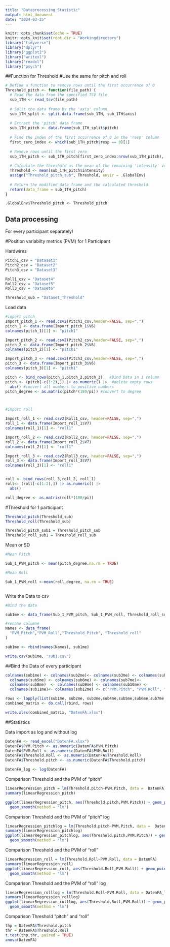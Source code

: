 ---
title: "Dataprocessing_Statistic"
output: html_document
date: "2024-03-25"
---

```{r setup, include=FALSE}
knitr::opts_chunk$set(echo = TRUE) 
knitr::opts_knit$set(root.dir = "Workingdirectory")
library("tidyverse")
library("dplyr")
library("ggplot2")
library("writexl")
library("readxl")
library("psych")
```
##Function for Threshold
#Use the same for pitch and roll
```{r}
# Define a function to remove rows until the first occurrence of 0
Threshold_pitch <- function(file_path) {
  # Read the data from the specified TSV file
  sub_1TH <- read_tsv(file_path)
  
  # Split the data frame by the 'axis' column
  sub_1TH_split <- split.data.frame(sub_1TH, sub_1TH$axis)
  
  # Extract the 'pitch' data frame
  sub_1TH_pitch <- data.frame(sub_1TH_split$pitch)
  
  # Find the index of the first occurrence of 0 in the 'resp' column
  first_zero_index <- which(sub_1TH_pitch$resp == 0)[1]
  
  # Remove rows until the first zero
  sub_1TH_pitch <- sub_1TH_pitch[first_zero_index:nrow(sub_1TH_pitch), ]
  
  # Calculate the threshold as the mean of the remaining 'intensity' values
  Threshold <- mean(sub_1TH_pitch$intensity)
  assign("Threshold_pitch_sub", Threshold, envir = .GlobalEnv)
  
  # Return the modified data frame and the calculated threshold
  return(data_frame = sub_1TH_pitch)
}

.GlobalEnv$Threshold_pitch <- Threshold_pitch
```
## Data processing
For every participant separately!

#Position variabilty metrics (PVM) for 1 Participant

Hardwires
```{r}
Pitch1_csv = "Dataset1"
Pitch2_csv = "Dataset2"
Pitch3_csv = "Dataset3"

Roll1_csv = "Dataset4"
Roll2_csv = "Dataset5"
Roll3_csv = "Dataset6"

Threshold_sub = "Dataset_Threshold"
```

Load data
```{r}
#import pitch
Import_pitch_1 <- read.csv2(Pitch1_csv,header=FALSE, sep=",")
pitch_1 <- data.frame(Import_pitch_1$V6)
colnames(pitch_1)[1] <- "pitch1"

Import_pitch_2 <- read.csv2(Pitch2_csv,header=FALSE, sep=",")
pitch_2 <- data.frame(Import_pitch_2$V6) 
colnames(pitch_2)[1] <- "pitch1"

Import_pitch_3 <- read.csv2(Pitch3_csv,header=FALSE, sep=",")
pitch_3 <- data.frame(Import_pitch_3$V6)
colnames(pitch_3)[1] <- "pitch1"

pitch <- bind_rows(pitch_1,pitch_2,pitch_3)   #Bind Data in 1 column
pitch <- (pitch[-c(1:2),]) |> as.numeric() |>  #delete empty rows
  abs() #convert all numbers to positive numbers
pitch_degree <- as.matrix(pitch*(180/pi)) #convert to degree



#import roll

Import_roll_1 <- read.csv2(Roll1_csv, header=FALSE, sep=",")
roll_1 <- data.frame(Import_roll_1$V7)
colnames(roll_1)[1] <- "roll1"

Import_roll_2 <- read.csv2(Roll2_csv, header=FALSE, sep=",")
roll_2 <- data.frame(Import_roll_2$V7)
colnames(roll_2)[1] <- "roll1"

Import_roll_3 <- read.csv2(Roll3_csv, header=FALSE, sep=",")
roll_3 <- data.frame(Import_roll_3$V7)
colnames(roll_3)[1] <- "roll1"


roll <- bind_rows(roll_3,roll_2, roll_1)
roll<- (roll[-c(1:2),]) |> as.numeric() |>
  abs()

roll_degree <- as.matrix(roll*(180/pi))

```
#Threshold for 1 participant
```{r}
Threshold_pitch(Threshold_sub)
Threshold_roll(Threshold_sub)

Threshold_pitch_sub1 = Threshold_pitch_sub
Threshold_roll_sub1 = Threshold_roll_sub

```
Mean or SD
```{r}
#Mean Pitch

Sub_1_PVM_pitch <- mean(pitch_degree,na.rm = TRUE)

#Mean Roll

Sub_1_PVM_roll <-mean(roll_degree, na.rm = TRUE)



```

Write the Data to csv

```{r}
#Bind the data

sub1me <- data_frame(Sub_1_PVM_pitch, Sub_1_PVM_roll, Threshold_roll_sub1, Threshold_pitch_sub1)

#rename columne 
Names <- data_frame(
  "PVM_Pitch","PVM_Roll","Threshold_Pitch", "Threshold_roll"
)

sub1me <- rbind(names(Names), sub1me)

write.csv(sub1me, "sub1.csv")
```

##Bind the Data of every participant
```{r}
colnames(sub1me) <- colnames(sub2me)<- colnames(sub3me) <- colnames(sub4me) <- 
  colnames(sub5me) <- colnames(sub6me) <- colnames(sub7me)<- 
  colnames(sub8me)  <- colnames(sub9me) <- colnames(sub10me) <- 
  colnames(sub11me)<- colnames(sub12me) <- c("PVM.Pitch", "PVM.Roll", "Threshold.Roll", "Threshold.pitch")

rows <- lapply(list(sub1me, sub2me, sub3me,sub4me,sub5me,sub6me,sub7me,sub8me,sub9me,sub10me,sub11me,sub12me), function(df) df[2, ])
combined_matrix <- do.call(rbind, rows)

write.xlsx(combined_matrix, "DatenFA.xlsx")
```

##Statistics

Data import as log and without log

```{r}
DatenFA <- read_excel("DatenFA.xlsx")
DatenFA$PVM.Pitch <- as.numeric(DatenFA$PVM.Pitch)
DatenFA$PVM.Roll <- as.numeric(DatenFA$PVM.Roll)
DatenFA$Threshold.Roll <- as.numeric(DatenFA$Threshold.Roll)
DatenFA$Threshold.pitch <- as.numeric(DatenFA$Threshold.pitch)

DatenFA_log <- log(DatenFA)

```


Comparison Threshold and the PVM of "pitch" 

```{r}
linearRegression_pitch = lm(Threshold.pitch~PVM.Pitch, data =  DatenFA)
summary(linearRegression_pitch)

ggplot(linearRegression_pitch, aes(Threshold.pitch,PVM.Pitch)) + geom_point() + 
  geom_smooth(method = "lm")
```

Comparison Threshold and the PVM of "pitch" log

```{r}
linearRegression_pitchlog = lm(Threshold.pitch~PVM.Pitch, data =  DatenFA_log)
summary(linearRegression_pitchlog)
ggplot(linearRegression_pitchlog, aes(Threshold.pitch,PVM.Pitch)) + geom_point() + 
  geom_smooth(method = "lm")

```

Comparison Threshold and the PVM of "roll"

```{r}
linearRegression_roll = lm(Threshold.Roll~PVM.Roll, data = DatenFA)
summary(linearRegression_roll)
ggplot(linearRegression_roll, aes(Threshold.Roll,PVM.Roll)) + geom_point() + 
  geom_smooth(method = "lm")
```

Comparison Threshold and the PVM of "roll" log

```{r}
linearRegression_rolllog = lm(Threshold.Roll~PVM.Roll, data = DatenFA_log)
summary(linearRegression_rolllog)
ggplot(linearRegression_rolllog, aes(Threshold.Roll,PVM.Roll)) + geom_point() + 
  geom_smooth(method = "lm")
```

Comparison Threshold "pitch" and "roll"

```{r}
thp = DatenFA$Threshold.pitch
thr = DatenFA$Threshold.Roll
t.test(thp,thr, paired = TRUE)
anova(DatenFA)
```

